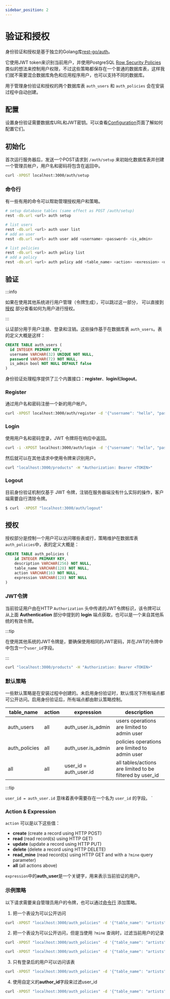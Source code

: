 ```yaml
---
sidebar_position: 2
---
```



# 验证和授权

身份验证和授权是基于独立的Golang库[rest-go/auth](https://github.com/rest-go/auth)。

它使用JWT token来识别当前用户，并使用PostgreSQL [Row Security Policies](https://www.postgresql.org/docs/current/ddl-rowsecurity.html) 类似的想法来控制用户权限，不过这些策略都保存在一个普通的数据库表，这样我们就不需要混合数据库角色和应用程序用户，也可以支持不同的数据库。

用于管理身份验证和授权的两个数据库表 `auth_users` 和 `auth_policies` 会在安装过程中自动创建。

## 配置

设置身份验证需要数据库URL和JWT密钥。可以查看[Configuration](/docs/getting-started/configuration)页面了解如何配置它们。

## 初始化

首次运行服务器后，发送一个POST请求到 `/auth/setup` 来初始化数据库表并创建一个管理员帐户，用户名和密码将包含在返回中。

```bash
curl -XPOST localhost:3000/auth/setup
```

### 命令行

有一些有用的命令可以帮助管理授权用户和策略。

```bash
# setup database tables (same effect as POST /auth/setup)
rest -db.url <url> auth setup

# list users
rest -db.url <url> auth user list
# add an user
rest -db.url <url> auth user add <username> <password> <is_admin>

# list policies
rest -db.url <url> auth policy list
# add a policy
rest -db.url <url> auth policy add <table_name> <action> <exression> <description>
```

## 验证

:::info

如果在使用其他系统进行用户管理（令牌生成），可以跳过这一部分， 可以直接到[授权](/docs/guides/auth#authorization) 部分查看如何为用户进行授权。

:::

认证部分用于用户注册、登录和注销。这些操作基于在数据库表 `auth_users`。表的定义大概是这样：

```sql
CREATE TABLE auth_users (
  id INTEGER PRIMARY KEY,
  username VARCHAR(32) UNIQUE NOT NULL,
  password VARCHAR(72) NOT NULL,
  is_admin bool NOT NULL DEFAULT false
)
```

身份验证处理程序提供了三个内置接口：**register**、**login**和**logout**。

### Register

通过用户名和密码注册一个新的用户帐户。

``` bash
curl -XPOST localhost:3000/auth/register -d '{"username": "hello", "password":"world"}'
```

### Login

使用用户名和密码登录，JWT 令牌将在响应中返回。

```bash
curl -i -XPOST localhost:3000/auth/login -d '{"username": "hello", "password":"world"}
```

然后就可以在其他请求中使用令牌来识别用户。

```bash
curl "localhost:3000/products" -H "Authorization: Bearer <TOKEN>"
```


### Logout

目前身份验证机制仅基于 JWT 令牌，注销在服务器端没有什么实际的操作，客户端需要自行清除令牌。

```bash
$ curl  -XPOST "localhost:3000/auth/logout"
```


## 授权

授权部分是控制一个用户可以访问哪些表或行，策略维护在数据库表 `auth_policies`中，表的定义大概是：

```sql
CREATE TABLE auth_policies (
	id INTEGER PRIMARY KEY,
	description VARCHAR(256) NOT NULL,
	table_name VARCHAR(128) NOT NULL,
	action VARCHAR(16) NOT NULL,
	expression VARCHAR(128) NOT NULL
)
```


  
### JWT令牌

当前验证用户由在HTTP `Authorization` 头中传递的JWT令牌标识，该令牌可以从上面 **Authentication** 部分中提到的 **login** 端点获取，也可以是一个来自其他系统的有效令牌。

:::tip

在使用其他系统的JWT令牌是，要确保使用相同的JWT密码，并在JWT的令牌中中包含一个`user_id`字段。

:::

```bash
curl "localhost:3000/products" -H "Authorization: Bearer <TOKEN>"
```

### 默认策略

一些默认策略是在安装过程中创建的。未启用身份验证时，默认情况下所有端点都可公开访问。启用身份验证后，所有端点都由默认策略控制。

| table_name | action | expression | description |
|---|---|---|---|
| auth_users    | all | auth_user.is_admin | users operations are limited to admin user |
| auth_policies | all | auth_user.is_admin | policies operations are limited to admin user |
| all           | all | user_id = auth_user.id | all tables/actions are limited to be filtered by user_id |

:::tip

`user_id = auth_user.id` 意味着表中需要存在一个名为 `user_id` 的字段。
`
### Action & Expression

`action` 可以是以下这些值：

- **create** (create a record using HTTP POST)
- **read**   (read record(s) using HTTP GET)
- **update** (update a record using HTTP PUT)
- **delete** (delete a record using HTTP DELETE)
- **read_mine**   (read record(s) using HTTP GET and with a `?mine` query parameter)
- **all**   (all actions above)

`expression`中的**auth_user**是一个关键字，用来表示当前验证的用户。

### 示例策略

以下请求需要来自管理员用户的令牌，也可以通过[命令行](/docs/guides/auth#command-line) 添加策略。

1. 把一个表设为可以公开访问

```bash
curl -XPOST "localhost:3000/auth_policies" -d '{"table_name": "artists", "action": "all", "expression":"", "description":"make artists public"}'
```

2. 把一个表设为可以公开访问，但是当使用 `?mine` 查询时，过滤当前用户的记录

```bash
curl -XPOST "localhost:3000/auth_policies" -d '{"table_name": "artists", "action": "all", "expression":"", "description":"make artists public, but limit read_mine"}'

curl -XPOST "localhost:3000/auth_policies" -d '{"table_name": "artists", "action": "read_mine", "expression":"user_id=auth_user.id", "description":"make artists public, but limit read_mine"}'
```

3. 只有登录后的用户可以访问该表

```bash
curl -XPOST "localhost:3000/auth_policies" -d '{"table_name": "artists", "action": "all", "expression":"auth_user.is_authenticated", "description":"restrict table access to users who have logged in"}'
```

4. 使用自定义的**author_id**字段来过滤user_id

```bash
curl -XPOST "localhost:3000/auth_policies" -d '{"table_name": "artists", "action": "all", "expression":"author_id=auth_user.id","description":"use author_id column"}'
```
